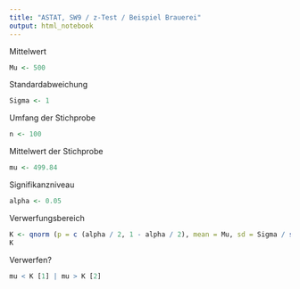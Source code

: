 ---
title: "ASTAT, SW9 / z-Test / Beispiel Brauerei"
output: html_notebook
---
Mittelwert
```{r}
Mu <- 500
```
Standardabweichung
```{r}
Sigma <- 1
```
Umfang der Stichprobe
```{r}
n <- 100
```
Mittelwert der Stichprobe
```{r}
mu <- 499.84
```
Signifikanzniveau
```{r}
alpha <- 0.05
```
Verwerfungsbereich
```{r}
K <- qnorm (p = c (alpha / 2, 1 - alpha / 2), mean = Mu, sd = Sigma / sqrt (n))
K
```
Verwerfen?
```{r}
mu < K [1] | mu > K [2]
```